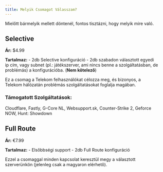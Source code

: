 ```yaml
---
title: Melyik Csomagot Válasszam?
---
```


Mielőtt bármelyik mellett döntenél, fontos tisztázni, hogy melyik mire való.

## Selective
**Ár:** $4.99

**Tartalmaz:**
	- 2db Selective konfiguráció
	- 2db szabadon választott egyedi ip cím, vagy subnet (pl.: játékszerver, ami nincs benne a szolgáltatásban, de problémás) a konfigurációba. (**Nem kötelező**)

Ez a csomag a Telekom felhasználókat célozza meg, és bizonyos, a Telekom hálózatán problémás szolgáltatásokat foglalja magában.

### Támogatott Szolgáltatások:

Cloudflare, Fastly, G-Core NL, Websupport.sk, Counter-Strike 2, Geforce NOW, Hunt: Showdown
## Full Route
**Ár:** €7.99

**Tartalmaz:**
	- Elsőbbségi support
	- 2db Full Route konfiguráció

Ezzel a csomaggal minden kapcsolat keresztül megy a választott szerverünkön (jelenleg csak a magyaron elérhető).
